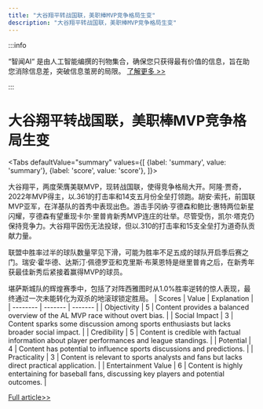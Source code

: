 ```yaml
---
title: "大谷翔平转战国联，美职棒MVP竞争格局生变"
description: "大谷翔平转战国联，美职棒MVP竞争格局生变"
---
```



:::info

“智闻AI“ 是由人工智能编撰的刊物集合，确保您只获得最有价值的信息，旨在助您消除信息差，突破信息茧房的局限。  [了解更多 >>](/zh-Hans/docs/guides)

:::

# 大谷翔平转战国联，美职棒MVP竞争格局生变


<Tabs
	defaultValue="summary"
	values={[
	{label: 'summary', value: 'summary'},
	{label: 'score', value: 'score'},
]}>
<TabItem value="summary">


大谷翔平，两度荣膺美联MVP，现转战国联，使得竞争格局大开。阿隆·贾奇，2022年MVP得主，以.361的打击率和14支五月份全垒打领跑。胡安·索托，前国联MVP亚军，在洋基队的首秀中表现出色。游击手冈纳·亨德森和鲍比·惠特两位新星闪耀，亨德森有望重现卡尔·里普肯新秀MVP连庄的壮举。尽管受伤，凯尔·塔克仍保持竞争力。大谷翔平因伤无法投球，但以.310的打击率和15支全垒打为道奇队贡献力量。

联盟中胜率过半的球队数量罕见下滑，可能为胜率不足五成的球队开启季后赛之门。瑞安·霍华德、达斯汀·佩德罗亚和克里斯·布莱恩特是继里普肯之后，在新秀年获最佳新秀后紧接着赢得MVP的球员。

堪萨斯城队的辉煌赛季中，包括了对阵西雅图时从1.0%胜率逆转的惊人表现，最终通过一次未能转化为双杀的地滚球锁定胜局。
</TabItem>
<TabItem value="score">
	| Scores     | Value   | Explanation |
	| -------- | ------- | ------- |
	| Objectivity  | 5    | Content provides a balanced overview of the AL MVP race without overt bias.    |
	| Social Impact | 3     | Content sparks some discussion among sports enthusiasts but lacks broader social impact.    |
	| Credibility    | 5    | Content is credible with factual information about player performances and league standings.    |
	| Potential    | 4    | Content has potential to influence sports discussions and predictions.    |
	| Practicality    | 3    | Content is relevant to sports analysts and fans but lacks direct practical application.    |
	| Entertainment Value    | 6    | Content is highly entertaining for baseball fans, discussing key players and potential outcomes.    |
</TabItem>
</Tabs>

[Full article>>](https://apnews.com/article/this-week-baseball-ohtani-989e691aafcff1c9a41be5cffe552680)
